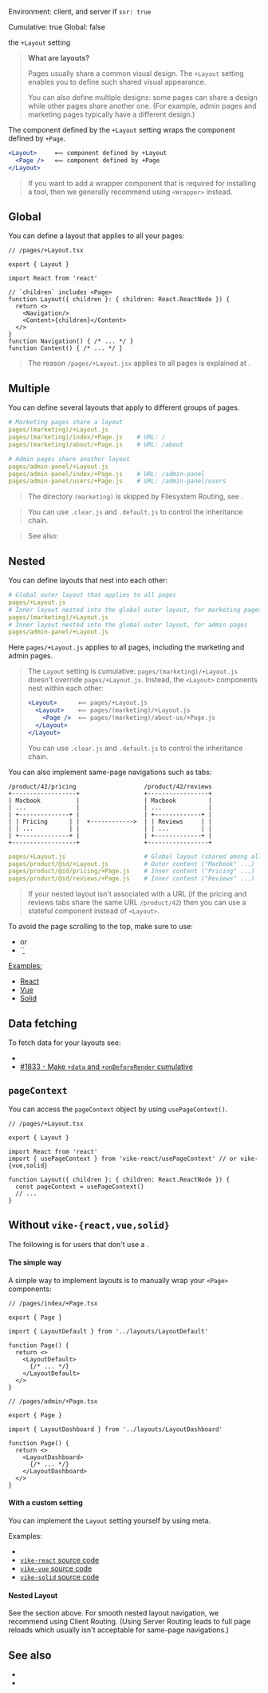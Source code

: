 
Environment: client, and server if <Link href="/ssr">`ssr: true`</Link>  
<Link href="/config#cumulative">Cumulative</Link>: true  
<Link href="/config#global">Global</Link>: false  

<ProvidedBy>the `+Layout` setting</ProvidedBy>

> **What are layouts?**
>
> Pages usually share a common visual design. The `+Layout` setting enables you to define such shared visual appearance.
>
> You can also define multiple designs: some pages can share a design while other pages share another one. (For example, admin pages and marketing pages typically have a different design.)

The component defined by the `+Layout` setting wraps the component defined by <Link href="/Page">`+Page`</Link>.

```jsx
<Layout>     ⟸ component defined by +Layout
  <Page />   ⟸ component defined by +Page
</Layout>
```

> If you want to add a wrapper component that is required for installing a tool, then we generally recommend using <Link href="/Wrapper">`<Wrapper>`</Link> instead.


## Global

You can define a layout that applies to all your pages:

```tsx
// /pages/+Layout.tsx

export { Layout }

import React from 'react'

// `children` includes <Page>
function Layout({ children }: { children: React.ReactNode }) {
  return <>
    <Navigation/>
    <Content>{children}</Content>
  </>
}
function Navigation() { /* ... */ }
function Content() { /* ... */ }
```

> The reason `/pages/+Layout.jsx` applies to all pages is explained at <Link href="/config#inheritance" />.


## Multiple

You can define several layouts that apply to different groups of pages.

```yaml
# Marketing pages share a layout
pages/(marketing)/+Layout.js
pages/(marketing)/index/+Page.js    # URL: /
pages/(marketing)/about/+Page.js    # URL: /about

# Admin pages share another layout
pages/admin-panel/+Layout.js
pages/admin-panel/index/+Page.js    # URL: /admin-panel
pages/admin-panel/users/+Page.js    # URL: /admin-panel/users
```

> The directory `(marketing)` is skipped by Filesystem Routing, see <Link href="/routing#filesystem-routing" />.

> You can use <Link href="/config#clear-js">`.clear.js`</Link> and <Link href="/config#default-js">`.default.js`</Link> to control the inheritance chain.

> See also: <Link href="/config#inheritance"/>


## Nested

You can define layouts that nest into each other:

```yaml
# Global outer layout that applies to all pages
pages/+Layout.js
# Inner layout nested into the global outer layout, for marketing pages
pages/(marketing)/+Layout.js
# Inner layout nested into the global outer layout, for admin pages
pages/admin-panel/+Layout.js
```

Here `pages/+Layout.js` applies to all pages, including the marketing and admin pages.

> The `Layout` setting is cumulative: `pages/(marketing)/+Layout.js` doesn't override `pages/+Layout.js`. Instead, the `<Layout>` components nest within each other:
> ```jsx
> <Layout>      ⟸ pages/+Layout.js
>   <Layout>    ⟸ pages/(marketing)/+Layout.js
>     <Page />  ⟸ pages/(marketing)/about-us/+Page.js
>   </Layout>
> </Layout>
> ```
>
> You can use <Link href="/config#clear-js">`.clear.js`</Link> and <Link href="/config#default-js">`.default.js`</Link> to control the inheritance chain.


You can also implement same-page navigations such as tabs:

```
/product/42/pricing                   /product/42/reviews
+------------------+                  +-----------------+
| Macbook          |                  | Macbook         |
| ...              |                  | ...             |
| +--------------+ |                  | +-------------+ |
| | Pricing      | |  +------------>  | | Reviews     | |
| | ...          | |                  | | ...         | |
| +--------------+ |                  | +-------------+ |
+------------------+                  +-----------------+
```

```yaml
pages/+Layout.js                      # Global layout (shared among all pages)
pages/product/@id/+Layout.js          # Outer content ("Macbook" ...)
pages/product/@id/pricing/+Page.js    # Inner content ("Pricing" ...)
pages/product/@id/reviews/+Page.js    # Inner content ("Reviews" ...)
```

> If your nested layout isn't associated with a URL (if the pricing and reviews tabs share the same URL `/product/42`) then you can use a stateful component instead of `<Layout>`.

To avoid the page scrolling to the top, make sure to use:
- <Link href="/keepScrollPosition" /> or
- <Link href="/clientRouting#settings">`<a href="/product/42/reviews" keep-scroll-position />`</Link>

Examples:
- [React](https://github.com/vikejs/vike-react/blob/main/examples/full/pages/starship)
- [Vue](https://github.com/vikejs/vike-vue/blob/main/examples/full/pages/starship)
- [Solid](https://github.com/vikejs/vike-solid/tree/main/examples/full/pages/starship)


## Data fetching

To fetch data for your layouts see:
- <Link href="/data-fetching#page-data-with-tools" />
- [#1833 - Make `+data` and `+onBeforeRender` cumulative](https://github.com/vikejs/vike/issues/1833)


## `pageContext`

You can access <Link href="/pageContext">the `pageContext` object</Link> by using <Link href="/usePageContext">`usePageContext()`</Link>.

```tsx
// /pages/+Layout.tsx

export { Layout }

import React from 'react'
import { usePageContext } from 'vike-react/usePageContext' // or vike-{vue,solid}

function Layout({ children }: { children: React.ReactNode }) {
  const pageContext = usePageContext()
  // ...
}
```


## Without `vike-{react,vue,solid}`

The following is for users that don't use a <UiFrameworkExtension />.

#### The simple way

A simple way to implement layouts is to manually wrap your `<Page>` components:

```tsx
// /pages/index/+Page.tsx

export { Page }

import { LayoutDefault } from '../layouts/LayoutDefault'

function Page() {
  return <>
    <LayoutDefault>
      {/* ... */}
    </LayoutDefault>
  </>
}
```

```tsx
// /pages/admin/+Page.tsx

export { Page }

import { LayoutDashboard } from '../layouts/LayoutDashboard'

function Page() {
  return <>
    <LayoutDashboard>
      {/* ... */}
    </LayoutDashboard>
  </>
}
```

#### With a custom setting

You can implement the `Layout` setting yourself by using <Link href="/meta">meta</Link>.

Examples:
 - <Link href="/meta#example-layout" doNotInferSectionTitle />
 - [`vike-react` source code](https://github.com/vikejs/vike-react/blob/main/packages/vike-react)
 - [`vike-vue` source code](https://github.com/vikejs/vike-vue/blob/main/packages/vike-vue)
 - [`vike-solid` source code](https://github.com/vikejs/vike-solid/blob/main/vike-solid)


#### Nested Layout

See the <Link href="#nested" /> section above. For smooth nested layout navigation, we recommend using <Link href="/clientRouting">Client Routing</Link>. (Using <Link href="/server-routing">Server Routing</Link> leads to full page reloads which usually isn't acceptable for same-page navigations.)


## See also

- <Link href="/Wrapper" />
- <Link href="/Page" />
